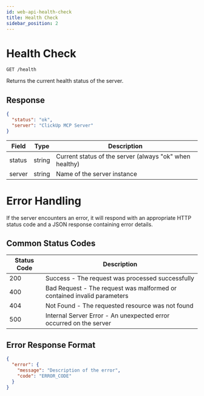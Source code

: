 ```yaml
---
id: web-api-health-check
title: Health Check
sidebar_position: 2
---
```


# Health Check

```
GET /health
```

Returns the current health status of the server.

## Response

```json
{
  "status": "ok",
  "server": "ClickUp MCP Server"
}
```

| Field  | Type   | Description                                             |
|--------|--------|---------------------------------------------------------|
| status | string | Current status of the server (always "ok" when healthy) |
| server | string | Name of the server instance                             |

# Error Handling

If the server encounters an error, it will respond with an appropriate HTTP status code and a JSON response containing error details.

## Common Status Codes

| Status Code | Description                                                             |
|-------------|-------------------------------------------------------------------------|
| 200         | Success - The request was processed successfully                        |
| 400         | Bad Request - The request was malformed or contained invalid parameters |
| 404         | Not Found - The requested resource was not found                        |
| 500         | Internal Server Error - An unexpected error occurred on the server      |

## Error Response Format

```json
{
  "error": {
    "message": "Description of the error",
    "code": "ERROR_CODE"
  }
}
```
